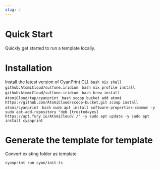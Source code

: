 ```yaml
---
slug: /
---
```


# Quick Start

Quickly get started to run a template locally.

# Installation

Install the latest version of CyanPrint CLI.
<Tabs>
  <TabItem value="nix-shell" label="Nix Shell">
    ```bash
    nix shell github:AtomiCloud/sulfone.iridium
    ```
  </TabItem>
  <TabItem value="nix-profile" label="Nix Profile">
      ```bash
      nix profile install github:AtomiCloud/sulfone.iridium
      ```
  </TabItem>
  <TabItem value="brew" label="Brew">
    ```bash
    brew install AtomiCloud/tap/cyanprint
    ```
  </TabItem>
  <TabItem value="scoop" label="Scoop">
      ```bash
      scoop bucket add atomi https://github.com/AtomiCloud/scoop-bucket.git
      scoop install atomi/cyanprint
      ```
  </TabItem>
  <TabItem value="apt" label="APT (Debian)">
    ```bash
    sudo apt install software-properties-common -y
    sudo apt-add-repository "deb [trusted=yes] https://apt.fury.io/AtomiCloud/ /" -y
    sudo apt update -y
    sudo apt install cyanprint
    ```
    </TabItem>
</Tabs>

# Generate the template for template

Convert existing folder as template

```bash
cyanprint run cyan/init-ts
```


